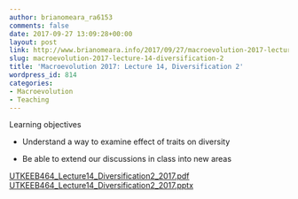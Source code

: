 ```yaml
---
author: brianomeara_ra6153
comments: false
date: 2017-09-27 13:09:28+00:00
layout: post
link: http://www.brianomeara.info/2017/09/27/macroevolution-2017-lecture-14-diversification-2/
slug: macroevolution-2017-lecture-14-diversification-2
title: 'Macroevolution 2017: Lecture 14, Diversification 2'
wordpress_id: 814
categories:
- Macroevolution
- Teaching
---
```


Learning objectives



    
  * Understand a way to examine effect of traits on diversity

    
  * Be able to extend our discussions in class into new areas


[UTKEEB464_Lecture14_Diversification2_2017.pdf](http://brianomeara.info/wordpress_beta/wp-content/uploads/2017/09/UTKEEB464_Lecture14_Diversification2_2017.pdf) [UTKEEB464_Lecture14_Diversification2_2017.pptx](http://brianomeara.info/wordpress_beta/wp-content/uploads/2017/09/UTKEEB464_Lecture14_Diversification2_2017.pptx)
